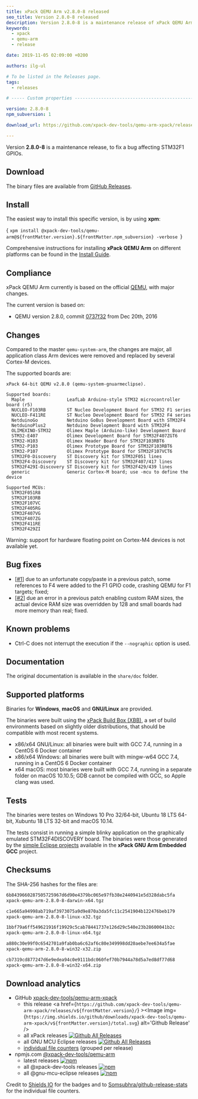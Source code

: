 ```yaml
---
title: xPack QEMU Arm v2.8.0-8 released
seo_title: Version 2.8.0-8 released
description: Version 2.8.0-8 is a maintenance release of xPack QEMU Arm.
keywords:
  - xpack
  - qemu-arm
  - release

date: 2019-11-05 02:09:00 +0200

authors: ilg-ul

# To be listed in the Releases page.
tags:
  - releases

# ----- Custom properties -----------------------------------------------------

version: 2.8.0-8
npm_subversion: 1

download_url: https://github.com/xpack-dev-tools/qemu-arm-xpack/releases/tag/v2.8.0-8/

---
```



Version **2.8.0-8** is a maintenance release, to fix a bug affecting STM32F1 GPIOs.

<!-- truncate -->

<PageMetadata title={frontMatter.seo_title} />

## Download

The binary files are available from <a href={frontMatter.download_url}>GitHub Releases</a>.

## Install

The easiest way to install this specific version, is by using **xpm**:

<CodeBlock language="console"> {
`xpm install @xpack-dev-tools/qemu-arm@${frontMatter.version}.${frontMatter.npm_subversion} -verbose
`} </CodeBlock>

Comprehensive instructions for installing **xPack QEMU Arm** on different platforms
can be found in the [Install Guide](/docs/install/).

## Compliance

xPack QEMU Arm currently is based on the official [QEMU](https://www.qemu.org),
with major changes.

The current version is based on:

- QEMU version 2.8.0, commit [0737f32](https://github.com/xpack-dev-tools/qemu/commit/0737f32daf35f3730ed2461ddfaaf034c2ec7ff0) from Dec 20th, 2016

## Changes

Compared to the master `qemu-system-arm`, the changes are major, all
application class Arm
devices were removed and replaced by several Cortex-M devices.

The supported boards are:

```console
xPack 64-bit QEMU v2.8.0 (qemu-system-gnuarmeclipse).

Supported boards:
  Maple                LeafLab Arduino-style STM32 microcontroller board (r5)
  NUCLEO-F103RB        ST Nucleo Development Board for STM32 F1 series
  NUCLEO-F411RE        ST Nucleo Development Board for STM32 F4 series
  NetduinoGo           Netduino GoBus Development Board with STM32F4
  NetduinoPlus2        Netduino Development Board with STM32F4
  OLIMEXINO-STM32      Olimex Maple (Arduino-like) Development Board
  STM32-E407           Olimex Development Board for STM32F407ZGT6
  STM32-H103           Olimex Header Board for STM32F103RBT6
  STM32-P103           Olimex Prototype Board for STM32F103RBT6
  STM32-P107           Olimex Prototype Board for STM32F107VCT6
  STM32F0-Discovery    ST Discovery kit for STM32F051 lines
  STM32F4-Discovery    ST Discovery kit for STM32F407/417 lines
  STM32F429I-Discovery ST Discovery kit for STM32F429/439 lines
  generic              Generic Cortex-M board; use -mcu to define the device

Supported MCUs:
  STM32F051R8
  STM32F103RB
  STM32F107VC
  STM32F405RG
  STM32F407VG
  STM32F407ZG
  STM32F411RE
  STM32F429ZI
```

Warning: support for hardware floating point on Cortex-M4 devices is not
available yet.

## Bug fixes

- [[#1](https://github.com/xpack-dev-tools/qemu/issues/1)] due to an
  unfortunate copy/paste in a previous patch, some references to F4
  were added to the F1 GPIO code, crashing QEMU for F1 targets; fixed;
- [[#2](https://github.com/xpack-dev-tools/qemu/issues/2)] due an error
  in a previous patch enabling custom RAM sizes, the actual device RAM
  size was overridden by 128 and small boards had more memory than real;
  fixed.

## Known problems

- Ctrl-C does not interrupt the execution if the `--nographic` option is used.

## Documentation

The original documentation is available in the `share/doc` folder.

## Supported platforms

Binaries for **Windows**, **macOS** and **GNU/Linux** are provided.

The binaries were built using the
[xPack Build Box (XBB)](https://github.com/xpack/xpack-build-box), a set
of build environments based on slightly older distributions, that should be
compatible with most recent systems.

- x86/x64 GNU/Linux: all binaries were built with GCC 7.4, running in a CentOS 6
  Docker container
- x86/x64 Windows: all binaries were built with mingw-w64 GCC 7.4, running in a
  CentOS 6 Docker container
- x64 macOS: most binaries were built with GCC 7.4, running in a separate
  folder on macOS 10.10.5; GDB cannot be compiled with GCC, so Apple
  clang was used.

## Tests

The binaries were testes on Windows 10 Pro 32/64-bit, Ubuntu 18 LTS 64-bit,
Xubuntu 18 LTS 32-bit and macOS 10.14.

The tests consist in running a simple blinky application
on the graphically emulated STM32F4DISCOVERY board. The binaries were
those generated by the
[simple Eclipse projects](https://github.com/xpack-dev-tools/arm-none-eabi-gcc-xpack/tree/xpack/tests/eclipse)
available in the **xPack GNU Arm Embedded GCC** project.

## Checksums

The SHA-256 hashes for the files are:

```txt
6b8439660287505725967d6d90e4379bc065e97fb38e2440941e5d328dabc5fa
xpack-qemu-arm-2.8.0-8-darwin-x64.tgz

c1e665a94998ab719af3973075a9d9e870a3da5fc11c2541904b122476beb179
xpack-qemu-arm-2.8.0-8-linux-x32.tgz

1bbf79a6ff549621916f19929c5cab78441737e126d29c540e23b28600041b2c
xpack-qemu-arm-2.8.0-8-linux-x64.tgz

a880c30e99f0c6542701a9fab0ba6c62af6c80e349998dd20aebe7ee634a5fae
xpack-qemu-arm-2.8.0-8-win32-x32.zip

cb7319cd877247d6e9edea94c0e9111bdc060fef70b7944a78d5a7ed8df77d68
xpack-qemu-arm-2.8.0-8-win32-x64.zip
```

## Download analytics

- GitHub [xpack-dev-tools/qemu-arm-xpack](https://github.com/xpack-dev-tools/qemu-arm-xpack/)
  - this release <a href={`https://github.com/xpack-dev-tools/qemu-arm-xpack/releases/v${frontMatter.version}/`} ><Image img={`https://img.shields.io/github/downloads/xpack-dev-tools/qemu-arm-xpack/v${frontMatter.version}/total.svg`} alt='Github Release' /></a>
  - all xPack releases [![Github All Releases](https://img.shields.io/github/downloads/xpack-dev-tools/qemu-arm-xpack/total.svg)](https://github.com/xpack-dev-tools/qemu-arm-xpack/releases/)
  - all GNU MCU Eclipse releases [![Github All Releases](https://img.shields.io/github/downloads/gnu-mcu-eclipse/qemu/total.svg)](https://github.com/gnu-mcu-eclipse/qemu/releases/)
  - [individual file counters](https://somsubhra.github.io/github-release-stats/?username=xpack-dev-tools&repository=qemu-arm-xpack) (grouped per release)
- npmjs.com [@xpack-dev-tools/qemu-arm](https://www.npmjs.com/package/@xpack-dev-tools/qemu-arm)
  - latest releases [![npm](https://img.shields.io/npm/dw/@xpack-dev-tools/qemu-arm.svg)](https://www.npmjs.com/package/@xpack-dev-tools/qemu-arm/)
  - all @xpack-dev-tools releases [![npm](https://img.shields.io/npm/dt/@xpack-dev-tools/qemu-arm.svg)](https://www.npmjs.com/package/@xpack-dev-tools/qemu-arm/)
  - all @gnu-mcu-eclipse releases [![npm](https://img.shields.io/npm/dt/@gnu-mcu-eclipse/qemu.svg)](https://www.npmjs.com/package/@gnu-mcu-eclipse/qemu/)

Credit to [Shields IO](https://shields.io) for the badges and to
[Somsubhra/github-release-stats](https://github.com/Somsubhra/github-release-stats)
for the individual file counters.
